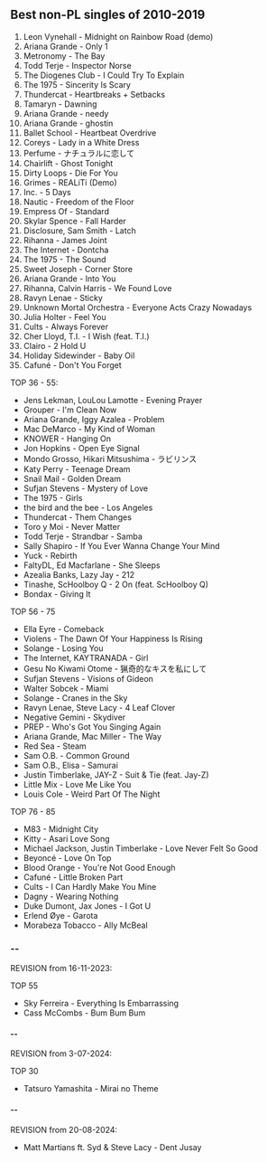 ## Best non-PL singles of 2010-2019

1. Leon Vynehall - Midnight on Rainbow Road (demo)
2. Ariana Grande - Only 1
3. Metronomy - The Bay
4. Todd Terje - Inspector Norse
5. The Diogenes Club - I Could Try To Explain
6. The 1975 - Sincerity Is Scary
7. Thundercat - Heartbreaks + Setbacks
8. Tamaryn - Dawning
9. Ariana Grande - needy
10. Ariana Grande - ghostin
11. Ballet School - Heartbeat Overdrive
12. Coreys - Lady in a White Dress
13. Perfume - ナチュラルに恋して
14. Chairlift - Ghost Tonight
15. Dirty Loops - Die For You
16. Grimes - REALiTi (Demo)
17. Inc. - 5 Days
18. Nautic - Freedom of the Floor
19. Empress Of - Standard
20. Skylar Spence - Fall Harder
21. Disclosure, Sam Smith - Latch
22. Rihanna - James Joint
23. The Internet - Dontcha
24. The 1975 - The Sound
25. Sweet Joseph - Corner Store
26. Ariana Grande - Into You
27. Rihanna, Calvin Harris - We Found Love
28. Ravyn Lenae - Sticky
29. Unknown Mortal Orchestra - Everyone Acts Crazy Nowadays
30. Julia Holter - Feel You
31. Cults - Always Forever
32. Cher Lloyd, T.I. - I Wish (feat. T.I.)
33. Clairo - 2 Hold U
34. Holiday Sidewinder - Baby Oil
35. Cafuné - Don't You Forget

TOP 36 - 55:

- Jens Lekman, LouLou Lamotte - Evening Prayer
- Grouper - I'm Clean Now
- Ariana Grande, Iggy Azalea - Problem
- Mac DeMarco - My Kind of Woman
- KNOWER - Hanging On
- Jon Hopkins - Open Eye Signal
- Mondo Grosso, Hikari Mitsushima - ラビリンス
- Katy Perry - Teenage Dream
- Snail Mail - Golden Dream
- Sufjan Stevens - Mystery of Love
- The 1975 - Girls
- the bird and the bee - Los Angeles
- Thundercat - Them Changes
- Toro y Moi - Never Matter
- Todd Terje - Strandbar - Samba
- Sally Shapiro - If You Ever Wanna Change Your Mind
- Yuck - Rebirth
- FaltyDL, Ed Macfarlane - She Sleeps
- Azealia Banks, Lazy Jay - 212
- Tinashe, ScHoolboy Q - 2 On (feat. ScHoolboy Q)
- Bondax - Giving It

TOP 56 - 75

- Ella Eyre - Comeback
- Violens - The Dawn Of Your Happiness Is Rising
- Solange - Losing You
- The Internet, KAYTRANADA - Girl
- Gesu No Kiwami Otome - 猟奇的なキスを私にして
- Sufjan Stevens - Visions of Gideon
- Walter Sobcek - Miami
- Solange - Cranes in the Sky
- Ravyn Lenae, Steve Lacy - 4 Leaf Clover
- Negative Gemini - Skydiver
- PREP - Who's Got You Singing Again
- Ariana Grande, Mac Miller - The Way
- Red Sea - Steam
- Sam O.B. - Common Ground
- Sam O.B., Elisa - Samurai
- Justin Timberlake, JAY-Z - Suit & Tie (feat. Jay-Z)
- Little Mix - Love Me Like You
- Louis Cole - Weird Part Of The Night

TOP 76 - 85

- M83 - Midnight City
- Kitty - Asari Love Song
- Michael Jackson, Justin Timberlake - Love Never Felt So Good
- Beyoncé - Love On Top
- Blood Orange - You're Not Good Enough
- Cafuné - Little Broken Part
- Cults - I Can Hardly Make You Mine
- Dagny - Wearing Nothing
- Duke Dumont, Jax Jones - I Got U
- Erlend Øye - Garota
- Morabeza Tobacco - Ally McBeal

### --

REVISION from 16-11-2023:

TOP 55

- Sky Ferreira - Everything Is Embarrassing
- Cass McCombs - Bum Bum Bum

#### --

REVISION from 3-07-2024:

TOP 30

- Tatsuro Yamashita - Mirai no Theme

#### --

REVISION from 20-08-2024:

- Matt Martians ft. Syd & Steve Lacy - Dent Jusay
